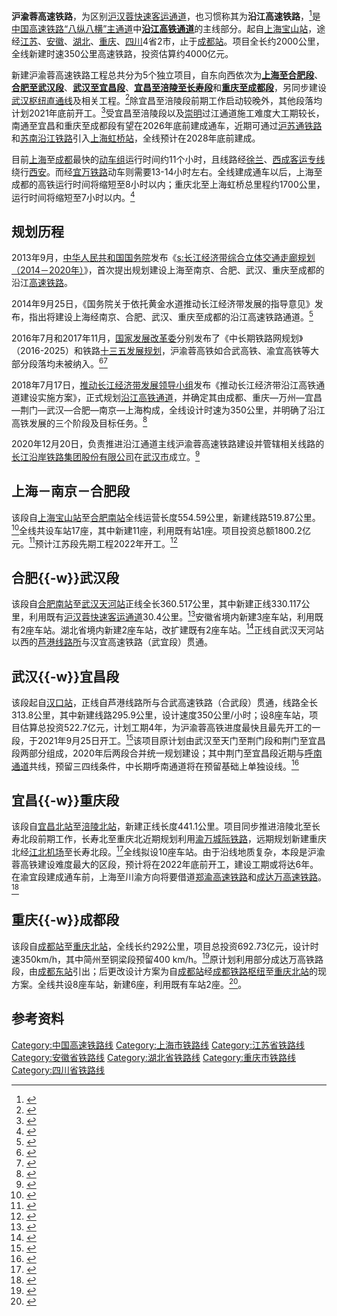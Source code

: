 {{About|正在规划与建设中的自上海到成都、最高设计时速为350km/h的高速铁路|现有已建成的自上海到成都、最高设计时速主要为250km/h的快速铁路|沪汉蓉快速客运通道}}
{{中国大陆未来建设}}
{{Infobox rail system-route
| rail_name = 沪渝蓉高速铁路
| other_name = 沿江高速铁路
| name_bgcolor =
| box_width = 350px
| min-width =
| banner_color =blue
| sec_banner_color =
| third_banner_color =
| logo_filename =
| logo_width =
| logo_note =
| image =
| imagesize =
| caption =
| japanese_name =
| hiragana_name =
| romanji_name =
| korean_name =
<!--以下内容将显示在“概览”小栏-->
| code_name =
| locale = {{PRC}}[[上海市|上海市]]、[[江苏省|江苏省]]、[[安徽省|安徽省]]、[[湖北省|湖北省]]、[[重庆市|重庆市]]、[[四川省|四川省]]
| service_type = [[客运|客运]]专线
| network = 
| status = 建设/规划中
| stations = 
| start = 
| lines = 2（[[复线铁路|复线铁路]]）
| main_route = 
| secondary_route =
| branch_route = 
| standard = [[客运专线|客运专线]]
| character = 双线[[电气化铁路|电气化铁路]]
| other_systems =
| main_stations = [[上海宝山站|上海宝山站]]、[[南京北站_(建设中)|南京北站]]、[[合肥南站|合肥南站]]、[[武汉天河站|武汉天河站]]、[[宜昌北站|宜昌北站]]、[[重庆北站|重庆北站]]
<!--以下内容将显示在“技术数据”小栏-->
| system_length = 约2000公里
| length_in_operation =
| total_length =
| tracklength = 
| average_station_distance = 
| max_speed = 350km/h
| sleeper =无砟轨道
| track_gauge = {{标准轨}}
| distance_between_mainlines = 5米
| min_radius = 一般7000米，困难5500米
| max_grade = 一般20‰，困难25‰
| block_signal = [[自动闭塞|自动闭塞]]
| electrification = [[接触网供电|接触网供电]]：50Hz 25,000V
| control =
| depot =
| rollingstock =
| fleet_size = 8节编组、16节编组
<!--以下内容将显示在“营运信息”小栏-->
| begin_operation = 
| end_operation =
| operation_note =
| open_operation =
| time_first =
| time_last =
| ridership = 
| constructor = [[长江沿岸铁路集团股份有限公司|长江沿岸铁路集团股份有限公司]]
| owner = 长江沿岸铁路集团股份有限公司
| operator = [[中国国家铁路集团有限公司|中国国家铁路集团有限公司]]
| franchise =
| hq =
| key_person =
| website =
<!--以下内容将显示在“线路图”小栏-->
| system_map =
| mapimage_width =
| route_map_title = 
| route_map = 
| collapsed =
}}
'''沪渝蓉高速铁路'''，为区别[[沪汉蓉快速客运通道|沪汉蓉快速客运通道]]，也习惯称其为'''沿江高速铁路'''，<ref>{{cite web|title=沿江高铁上海至合肥段勘察设计项目|url=http://www.cric-china.com.cn/contents/84/5320.html|accessdate=2018-06-23|date=2018-02-05|publisher=中国铁路建设投资公司|archive-url=https://web.archive.org/web/20180713103010/http://www.cric-china.com.cn/contents/84/5320.html|archive-date=2018-07-13|dead-url=yes}}</ref>是[[中华人民共和国高速铁路|中国高速铁路]][[“八纵八横”高速铁路主通道|“八纵八横”主通道]]中'''[[沿江高铁通道|沿江高铁通道]]'''的主线部分。起自[[上海宝山站|上海宝山站]]，途经[[江苏省|江苏]]、[[安徽省|安徽]]、[[湖北省|湖北]]、[[重庆市|重庆]]、[[四川省|四川]]4省2市，止于[[成都站|成都站]]。项目全长约2000公里，全线新建时速350公里高速铁路，投资估算约4000亿元。

新建沪渝蓉高速铁路工程总共分为5个独立项目，自东向西依次为'''[[北沿江高速铁路|上海至合肥段]]'''、'''[[合武高速铁路|合肥至武汉段]]'''、'''[[汉宜高速铁路|武汉至宜昌段]]'''、'''[[渝宜高速铁路|宜昌至涪陵至长寿段]]'''和'''[[成渝中线高速铁路|重庆至成都段]]'''，另同步建设[[武汉枢纽直通线|武汉枢纽直通线]]及相关工程。<ref>{{cite web |title=沪渝蓉沿江高铁各项目最新进展情况 |url=https://mp.weixin.qq.com/s/aWyo1sjtyf4lFRXY2X_xEg |website=微信 |publisher=铁路建设规划 |accessdate=2021-09-04 |date=2021-07-25 |archive-date=2021-09-03 |archive-url=https://web.archive.org/web/20210903171213/https://mp.weixin.qq.com/s/aWyo1sjtyf4lFRXY2X_xEg |dead-url=no }}</ref>除宜昌至涪陵段前期工作启动较晚外，其他段落均计划2021年底前开工。<ref>{{cite web |title=沿江高铁武汉—合肥—南京段年底开工！ |url=https://m.gmw.cn/baijia/2021-03/03/1302144926.html |website=光明网 |accessdate=2021-09-04 |date=2021-03-03 |archive-date=2021-09-04 |archive-url=https://web.archive.org/web/20210904100859/https://m.gmw.cn/baijia/2021-03/03/1302144926.html |dead-url=no }}</ref>受宜昌至涪陵段以及[[崇明区|崇明]]过江通道施工难度大工期较长，南通至宜昌和重庆至成都段有望在2026年底前建成通车，近期可通过[[沪苏通铁路|沪苏通铁路]]和[[苏南沿江铁路|苏南沿江铁路]]引入[[上海虹桥站|上海虹桥站]]，全线预计在2028年底前建成。

目前[[上海市|上海]]至[[成都市|成都]]最快的[[动车组|动车组]]运行时间约11个小时，且线路经[[徐兰客运专线|徐兰]]、[[西成客运专线|西成客运专线]]绕行[[西安市|西安]]。而经[[宜万铁路|宜万铁路]]动车则需要13-14小时左右。全线建成通车以后，上海至成都的高铁运行时间将缩短至8小时以内；重庆北至上海虹桥总里程约1700公里，运行时间将缩短至7小时以内。<ref>{{cite web |title=沿江高铁——  湖北“支点”建设的重要支撑 |url=https://epaper.hubeidaily.net/pc/content/202012/21/content_72397.html |publisher=湖北日报 |accessdate=2021-09-04 |date=2020-12-21 |archive-date=2021-09-04 |archive-url=https://web.archive.org/web/20210904100906/https://epaper.hubeidaily.net/pc/content/202012/21/content_72397.html |dead-url=no }}</ref>

==规划历程==
2013年9月，[[中华人民共和国国务院|中华人民共和国国务院]]发布《[[s:长江经济带综合立体交通走廊规划（2014－2020年）|s:长江经济带综合立体交通走廊规划（2014－2020年）]]》，首次提出规划建设上海至南京、合肥、武汉、重庆至成都的沿江[[高速铁路|高速铁路]]。

2014年9月25日，《国务院关于依托黄金水道推动长江经济带发展的指导意见》发布，指出将建设上海经南京、合肥、武汉、重庆至成都的沿江高速铁路通道。<ref>{{cite web |title=国务院关于依托黄金水道 推动长江经济带发展的指导意见 |url=http://www.gov.cn/zhengce/content/2014-09/25/content_9092.htm |website=中国政府网 |publisher=中国国务院 |accessdate=2021-09-04 |date=2014-09-25 |archive-date=2020-11-27 |archive-url=https://web.archive.org/web/20201127140700/http://www.gov.cn/zhengce/content/2014-09/25/content_9092.htm |dead-url=no }}</ref>

2016年7月和2017年11月，[[中华人民共和国国家发展和改革委员会|国家发展改革委]]分别发布了《中长期铁路网规划》（2016-2025）和铁路[[中华人民共和国国民经济和社会发展第十三个五年规划纲要|十三五发展规划]]，沪渝蓉高铁如合武高铁、渝宜高铁等大部分段落均未被纳入。<ref>{{cite web |title=铁路“十三五”发展规划 |url=https://www.ndrc.gov.cn/xxgk/zcfb/ghwb/201711/W020190905497942227465.pdf |website=国家发改委网 |publisher=国家发展和改革委员会 |accessdate=2021-09-04 |date=2017-11-20 |archive-date=2021-09-04 |archive-url=https://web.archive.org/web/20210904100902/https://www.ndrc.gov.cn/xxgk/zcfb/ghwb/201711/W020190905497942227465.pdf |dead-url=no }}</ref><ref>{{cite web |title=中长期铁路网规划 |url=http://www.gov.cn/xinwen/2016-07/20/5093165/files/1ebe946db2aa47248b799a1deed88144.pdf |website=中国政府网 |accessdate=2021-09-04 |date=2016-07-20 |archive-date=2016-10-10 |archive-url=https://web.archive.org/web/20161010182423/http://www.gov.cn/xinwen/2016-07/20/5093165/files/1ebe946db2aa47248b799a1deed88144.pdf |dead-url=no }}</ref>

2018年7月17日，[[推动长江经济带发展领导小组|推动长江经济带发展领导小组]]发布《推动长江经济带沿江高铁通道建设实施方案》，正式规划[[沿江高铁通道|沿江高铁通道]]，并确定其由成都、重庆—万州—宜昌—荆门—武汉—合肥—南京—上海构成，全线设计时速为350公里，并明确了沿江高铁发展的三个阶段及目标任务。<ref>{{cite web |title=推动长江经济带沿江高铁通道建设实施方案 |url=https://www.cqrig.com/upload/1/cms/content/editor/1605510888038.pdf |accessdate=2021-08-31 |archive-date=2021-08-31 |archive-url=https://web.archive.org/web/20210831162613/https://www.cqrig.com/upload/1/cms/content/editor/1605510888038.pdf |dead-url=no }}</ref>

2020年12月20日，负责推进沿江通道主线沪渝蓉高速铁路建设并管辖相关线路的[[长江沿岸铁路集团股份有限公司|长江沿岸铁路集团股份有限公司]]在[[武汉市|武汉市]]成立。<ref>{{cite web |title=长江沿岸铁路集团股份有限公司落户武汉 |url=http://www.chinanews.com/cj/2020/12-20/9366905.shtml |website=中国新闻网 |publisher=新华网 |date=2020-12-20 |accessdate=2021-08-31 |archive-date=2021-08-31 |archive-url=https://web.archive.org/web/20210831162611/http://www.chinanews.com/cj/2020/12-20/9366905.shtml |dead-url=no }}</ref>

==上海－南京－合肥段==
{{main|北沿江高速铁路}}
该段自[[上海宝山站|上海宝山站]]至[[合肥南站|合肥南站]]全线运营长度554.59公里，新建线路519.87公里。<ref>{{cite web |title=总投资1737亿元！沪渝蓉沿江高铁上海至南京至合肥段可行性研究报告即将批复 |url=https://mp.weixin.qq.com/s/rr1AwOFGLXKdtnBVKSCVaw |website=微信 |publisher=铁路建设规划 |date=2021-08-21 |accessdate=2021-08-31 |archive-date=2021-08-31 |archive-url=https://web.archive.org/web/20210831162630/https://mp.weixin.qq.com/s/rr1AwOFGLXKdtnBVKSCVaw |dead-url=no }}</ref>全线共设车站17座，其中新建11座，利用既有站1座。项目投资总额1800.2亿元。<ref>{{cite web |title=国家发展改革委关于新建上海至南京至合肥高速铁路可行性研究报告的批复 |url=https://www.ndrc.gov.cn/xxgk/zcfb/tz/202111/t20211124_1304890.html?code=&state=123 |website=国家发展改革委 |date=2021-11-24 |accessdate=2021-11-24 |6= |archive-date=2021-11-24 |archive-url=https://web.archive.org/web/20211124082846/https://www.ndrc.gov.cn/xxgk/zcfb/tz/202111/t20211124_1304890.html?code=&state=123 |dead-url=no }}</ref>预计江苏段先期工程2022年开工。<ref>{{cite web |title=北沿江高铁今年江苏范围内先导段实现开工 |url=https://baijiahao.baidu.com/s?id=1704433289385731307&wfr=spider&for=pc |accessdate=2021-08-31 |archive-date=2021-08-31 |archive-url=https://web.archive.org/web/20210831162613/https://baijiahao.baidu.com/s?id=1704433289385731307&wfr=spider&for=pc |dead-url=no }}</ref>

==合肥{{-w}}武汉段==
{{main|合武高速铁路}}
该段自[[合肥南站|合肥南站]]至[[武汉天河站|武汉天河站]]正线全长360.517公里，其中新建正线330.117公里，利用既有[[沪汉蓉快速客运通道|沪汉蓉快速客运通道]]30.4公里。<ref name="一次环评">{{cite web |title=新建铁路沪渝蓉高速铁路合肥至武汉段环境影响评价第一次公示 |url=http://fgw.luan.gov.cn/zwzx/gsgg/4907832.html |website=六安市发改委 |date=2021-08-26 |accessdate=2021-09-01 |archive-date=2021-09-01 |archive-url=https://web.archive.org/web/20210901171507/http://fgw.luan.gov.cn/zwzx/gsgg/4907832.html |dead-url=no }}</ref>安徽省境内新建3座车站，利用既有2座车站。湖北省境内新建2座车站，改扩建既有2座车站。<ref>{{cite web |title=沿江高铁合武段初步设计方案出炉 将在汉设武汉天河、长江新区站 |url=http://news.cnhubei.com/content/2021-08/30/content_14056441.html?spm=zm1033-001.0.0.1.u3jUaW |website=荆楚网 |publisher=楚天都市报 |date=2021-08-30 |accessdate=2021-09-01 |archive-date=2021-09-01 |archive-url=https://web.archive.org/web/20210901171512/http://news.cnhubei.com/content/2021-08/30/content_14056441.html?spm=zm1033-001.0.0.1.u3jUaW |dead-url=no }}</ref>正线自武汉天河站以西的[[芦港线路所|芦港线路所]]与汉宜高速铁路（武宜段）贯通。

==武汉{{-w}}宜昌段==
{{main|汉宜高速铁路}}
该段起自[[汉口站|汉口站]]，正线自芦港线路所与合武高速铁路（合武段）贯通，线路全长313.8公里，其中新建线路295.9公里，设计速度350公里/小时；设8座车站，项目估算总投资522.7亿元，计划工期4年，为沪渝蓉高铁进度最快且最先开工的一段，于2021年9月25日开工。<ref>{{cite web |title=522.7亿！又一条铁路开始招标，9月底正式开工！ |url=https://www.seetao.com/details/107669.html |website=见道网 |date=2021-08-28 |accessdate=2021-08-31 |archive-date=2021-08-31 |archive-url=https://web.archive.org/web/20210831190727/https://www.seetao.com/details/107669.html |dead-url=no }}</ref>该项目原计划由武汉至天门至荆门段和荆门至宜昌段两部分组成，2020年后两段合并统一规划建设；其中荆门至宜昌段近期与[[呼南通道|呼南通道]]共线，预留三四线条件，中长期呼南通道将在预留基础上单独设线。<ref>{{cite web |title=加快推进呼南高铁，宜昌北站9台20线一次建成 |url=http://liuyan.people.com.cn/threads/content?tid=10069000 |website=领导留言板 |date=2021-05-14 |accessdate=2021-09-02 |archive-date=2021-09-02 |archive-url=https://web.archive.org/web/20210902230827/http://liuyan.people.com.cn/threads/content?tid=10069000 |dead-url=no }}</ref>

==宜昌{{-w}}重庆段==
{{main|渝宜高速铁路}}
该段自[[宜昌北站|宜昌北站]]至[[涪陵北站|涪陵北站]]，新建正线长度441.1公里。项目同步推进涪陵北至长寿北段前期工作，长寿北至重庆北近期规划利用[[渝万城际铁路|渝万城际铁路]]，远期规划新建重庆北经[[重庆江北国际机场|江北机场]]至长寿北段。<ref>{{cite web |title=沪渝蓉沿江高铁各项目最新进展情况 |url=https://mp.weixin.qq.com/s/aWyo1sjtyf4lFRXY2X_xEg |website=微信 |publisher=铁路建设规划 |accessdate=2021-09-03 |archive-date=2021-09-03 |archive-url=https://web.archive.org/web/20210903171213/https://mp.weixin.qq.com/s/aWyo1sjtyf4lFRXY2X_xEg |dead-url=no }}</ref>全线拟设10座车站。由于沿线地质复杂，本段是沪渝蓉高铁建设难度最大的区段，预计将在2022年底前开工，建设工期或将达6年。在渝宜段建成通车前，上海至川渝方向将要借道[[郑渝高速铁路|郑渝高速铁路]]和[[成达万高速铁路|成达万高速铁路]]。<ref>{{cite web |title=定了！万州到重庆又将多一条高铁，规划路线及时间曝光！ |url=https://www.cqcb.com/county/wanzhou/wanzhounews/2018-09-08/1075875_pc.html |website=上游新闻 |publisher=重庆晨报 |accessdate=2021-09-03 |date=2018-09-08 |archive-date=2021-09-03 |archive-url=https://web.archive.org/web/20210903163805/https://www.cqcb.com/county/wanzhou/wanzhounews/2018-09-08/1075875_pc.html |dead-url=no }}</ref>

==重庆{{-w}}成都段==
{{main|成渝中线高速铁路}}
该段自[[成都站|成都站]]至[[重庆北站|重庆北站]]，全线长约292公里，项目总投资692.73亿元，设计时速350km/h，其中简州至铜梁段预留400 km/h。<ref name=ndrc202108>{{cite news|url=https://www.ndrc.gov.cn/xxgk/zcfb/tz/202108/t20210824_1294484.html|title=国家发展改革委关于新建成渝中线铁路（含十陵南站）可行性研究报告的批复|accessdate=2021-09-04|archive-date=2021-08-28|archive-url=https://web.archive.org/web/20210828160256/https://www.ndrc.gov.cn/xxgk/zcfb/tz/202108/t20210824_1294484.html|dead-url=no}}</ref>原计划利用部分成达万高铁路段，由[[成都东站|成都东站]]引出；后更改设计方案为自[[成都站|成都站]]经[[成都铁路枢纽|成都铁路枢纽]]至[[重庆北站|重庆北站]]的现方案。全线共设8座车站，新建6座，利用既有车站2座。<ref>{{cite web |url=http://www.cq.xinhuanet.com/2021-08/25/c_1127793924.htm |date=2021-08-25 |title=成渝中线高铁获批 重庆境内新建设科学城等站 |access-date=2021-09-04 |archive-date=2021-09-07 |archive-url=https://web.archive.org/web/20210907024037/http://www.cq.xinhuanet.com/2021-08/25/c_1127793924.htm |dead-url=no }}</ref>。

==参考资料==
{{reflist|2}}

{{沪渝蓉高速铁路|nocat}}
{{中国高速铁路}}
[[Category:中国高速铁路线|Category:中国高速铁路线]]
[[Category:上海市铁路线|Category:上海市铁路线]]
[[Category:江苏省铁路线|Category:江苏省铁路线]]
[[Category:安徽省铁路线|Category:安徽省铁路线]]
[[Category:湖北省铁路线|Category:湖北省铁路线]]
[[Category:重庆市铁路线|Category:重庆市铁路线]]
[[Category:四川省铁路线|Category:四川省铁路线]]